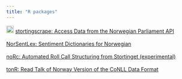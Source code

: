 ```yaml
---
title: "R packages"
---
```


<img src="https://github.com/martigso/stortingscrape/raw/master/man/figures/stortingscrape.png" width="20"/> [stortingscrape: Access Data from the Norwegian Parliament API](https://cran.r-project.org/package=stortingscrape)<br><br>
[NorSentLex: Sentiment Dictionaries for Norwegian](https://github.com/martigso/NorSentLex)<br><br>
[noRc: Automated Roll Call Structuring from Stortinget (experimental)](https://github.com/martigso/noRc)<br><br>
[tonR: Read Talk of Norway Version of the CoNLL Data Format](https://github.com/ltgoslo/talk-of-norway/tree/master/src/R/tonR)<br><br>